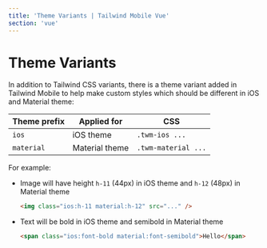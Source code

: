 ```yaml
---
title: 'Theme Variants | Tailwind Mobile Vue'
section: 'vue'
---
```


# Theme Variants

In addition to Tailwind CSS variants, there is a theme variant added in Tailwind Mobile to help make custom styles which should be different in iOS and Material theme:

| Theme prefix | Applied for    | CSS                 |
| ------------ | -------------- | ------------------- |
| `ios`        | iOS theme      | `.twm-ios ...`      |
| `material`   | Material theme | `.twm-material ...` |

For example:

- Image will have height `h-11` (44px) in iOS theme and `h-12` (48px) in Material theme

  ```html
  <img class="ios:h-11 material:h-12" src="..." />
  ```

- Text will be bold in iOS theme and semibold in Material theme

  ```html
  <span class="ios:font-bold material:font-semibold">Hello</span>
  ```
